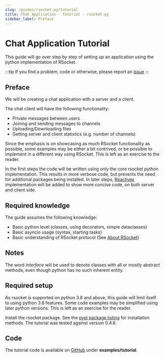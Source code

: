 ```yaml
---
slug: /guides/rsocket-py/tutorial
title: Chat Application - Tutorial - rsocket-py
sidebar_label: Preface
---
```


# Chat Application Tutorial

This guide will go over step by step of setting up an application using the python implementation of RSocket.

:::tip
If you find a problem, code or otherwise, please report an [issue](https://github.com/rsocket/rsocket-website/issues)
:::

## Preface

We will be creating a chat application with a server and a client.

The chat client will have the following functionality:
- Private messages between users
- Joining and sending messages to channels
- Uploading/Downloading files
- Getting server and client statistics (e.g. number of channels)

Since the emphasis is on showcasing as much RSocket functionality as possible, some examples may be either a bit contrived, or
be possible to implement in a different way using RSocket. This is left as an exercise to the reader.

In the first steps the code will be written using only the core rsocket python implementation.
This results in more verbose code, but prevents the need for additional packages being installed.
In later steps, [Reactivex](https://rxpy.readthedocs.io) implementation will be added to show more concise code, on both server and client side.

## Required knowledge

The guide assumes the following knowledge:

* Basic python level (classes, using decorators, simple dataclasses)
* Basic asyncio usage (syntax, starting tasks)
* Basic understanding of RSocket protocol (See [About RSocket](/about/faq))

## Notes

The word *interface* will be used to denote classes with all or mostly abstract methods, even though python has no such inherent entity.

## Required setup

As rsocket is supported on python 3.8 and above, this guide will limit itself to using python 3.8 features. Some code
examples may be simplified using later python versions. This is left as an exercise for the reader.

Install the rsocket package. See the [pypi package listing](https://pypi.org/project/rsocket/) for installation methods.
The tutorial was tested against version 0.4.6.

## Code

The tutorial code is available on [GitHub](https://github.com/rsocket/rsocket-py) under <b>examples/tutorial</b>.
